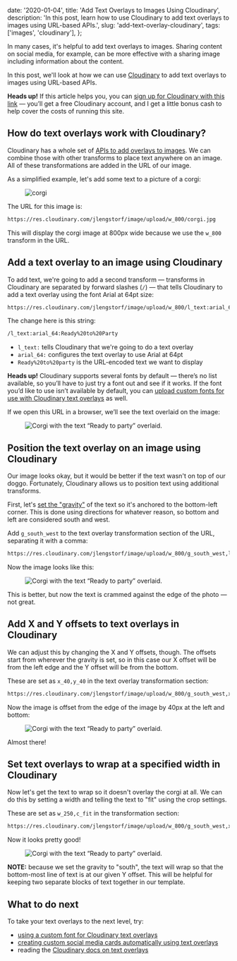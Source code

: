   date: '2020-01-04',
  title: 'Add Text Overlays to Images Using Cloudinary',
  description:
    'In this post, learn how to use Cloudinary to add text overlays to images using URL-based APIs.',
  slug: 'add-text-overlay-cloudinary',
  tags: ['images', 'cloudinary'],
};


In many cases, it's helpful to add text overlays to images. Sharing content on social media, for example, can be more effective with a sharing image including information about the content.

In this post, we'll look at how we can use [Cloudinary](https://jason.af/cloudinary) to add text overlays to images using URL-based APIs.

<Aside>

**Heads up!** If this article helps you, you can [sign up for Cloudinary with this link](https://jason.af/cloudinary) — you’ll get a free Cloudinary account, and I get a little bonus cash to help cover the costs of running this site.

</Aside>

## How do text overlays work with Cloudinary?

Cloudinary has a whole set of [APIs to add overlays to images](https://cloudinary.com/documentation/image_transformation_reference?ap=lwj#overlay_parameter). We can combine those with other transforms to place text anywhere on an image. All of these transformations are added in the URL of our image.

As a simplified example, let's add some text to a picture of a corgi:

<Figure credit="ipet photo" creditLink="https://unsplash.com/photos/wehqRK6J6eo">

![corgi](https://res.cloudinary.com/jlengstorf/image/upload/w_800/corgi.jpg)

</Figure>

The URL for this image is:

```html
https://res.cloudinary.com/jlengstorf/image/upload/w_800/corgi.jpg
```

This will display the corgi image at 800px wide because we use the `w_800` transform in the URL.

## Add a text overlay to an image using Cloudinary

To add text, we're going to add a second transform — transforms in Cloudinary are separated by forward slashes (`/`) — that tells Cloudinary to add a text overlay using the font Arial at 64pt size:

```html
https://res.cloudinary.com/jlengstorf/image/upload/w_800/l_text:arial_64:Ready%20to%20party/corgi.jpg
```

The change here is this string:

```html
/l_text:arial_64:Ready%20to%20Party
```

- `l_text:` tells Cloudinary that we're going to do a text overlay
- `arial_64:` configures the text overlay to use Arial at 64pt
- `Ready%20to%20party` is the URL-encoded text we want to display

<Aside>

**Heads up!** Cloudinary supports several fonts by default — there’s no list available, so you’ll have to just try a font out and see if it works. If the font you’d like to use isn’t available by default, you can [upload custom fonts for use with Cloudinary text overlays](/blog/upload-custom-font-cloudinary-media-library/) as well.

</Aside>

If we open this URL in a browser, we’ll see the text overlaid on the image:

<Figure credit="ipet photo" creditLink="https://unsplash.com/photos/wehqRK6J6eo">

![Corgi with the text “Ready to party” overlaid.](https://res.cloudinary.com/jlengstorf/image/upload/w_800/l_text:arial_64:Ready%20to%20party/corgi.jpg)

</Figure>

## Position the text overlay on an image using Cloudinary

Our image looks okay, but it would be better if the text wasn't on top of our doggo. Fortunately, Cloudinary allows us to position text using additional transforms.

First, let's [set the "gravity"](https://cloudinary.com/documentation/image_transformation_reference?ap=lwj#gravity_parameter) of the text so it's anchored to the bottom-left corner. This is done using directions for whatever reason, so bottom and left are considered south and west.

Add `g_south_west` to the text overlay transformation section of the URL, separating it with a comma:

```html
https://res.cloudinary.com/jlengstorf/image/upload/w_800/g_south_west,l_text:arial_64:Ready%20to%20party/corgi.jpg
```

Now the image looks like this:

<Figure credit="ipet photo" creditLink="https://unsplash.com/photos/wehqRK6J6eo">

![Corgi with the text “Ready to party” overlaid.](https://res.cloudinary.com/jlengstorf/image/upload/w_800/g_south_west,l_text:arial_64:Ready%20to%20party/corgi.jpg)

</Figure>

This is better, but now the text is crammed against the edge of the photo — not great.

## Add X and Y offsets to text overlays in Cloudinary

We can adjust this by changing the X and Y offsets, though. The offsets start from wherever the gravity is set, so in this case our X offset will be from the left edge and the Y offset will be from the bottom.

These are set as `x_40,y_40` in the text overlay transformation section:

```html
https://res.cloudinary.com/jlengstorf/image/upload/w_800/g_south_west,x_40,y_40,l_text:arial_64:Ready%20to%20party/corgi.jpg
```

Now the image is offset from the edge of the image by 40px at the left and bottom:

<Figure credit="ipet photo" creditLink="https://unsplash.com/photos/wehqRK6J6eo">

![Corgi with the text “Ready to party” overlaid.](https://res.cloudinary.com/jlengstorf/image/upload/w_800/g_south_west,x_40,y_40,l_text:arial_64:Ready%20to%20party/corgi.jpg)

</Figure>

Almost there!

## Set text overlays to wrap at a specified width in Cloudinary

Now let's get the text to wrap so it doesn't overlay the corgi at all. We can do this by setting a width and telling the text to "fit" using the crop settings.

These are set as `w_250,c_fit` in the transformation section:

```html
https://res.cloudinary.com/jlengstorf/image/upload/w_800/g_south_west,x_40,y_40,w_250,c_fit,l_text:arial_64:Ready%20to%20party/corgi.jpg
```

Now it looks pretty good!

<Figure credit="ipet photo" creditLink="https://unsplash.com/photos/wehqRK6J6eo">

![Corgi with the text “Ready to party” overlaid.](https://res.cloudinary.com/jlengstorf/image/upload/w_800/g_south_west,x_40,y_40,w_250,c_fit,l_text:arial_64:Ready%20to%20party/corgi.jpg)

</Figure>

<Aside>

**NOTE:** because we set the gravity to "south", the text will wrap so that the bottom-most line of text is at our given Y offset. This will be helpful for keeping two separate blocks of text together in our template.

</Aside>

## What to do next

To take your text overlays to the next level, try:

- [using a custom font for Cloudinary text overlays](/blog/upload-custom-font-cloudinary-media-library/)
- [creating custom social media cards automatically using text overlays](/blog/auto-generate-social-image/)
- reading the [Cloudinary docs on text overlays](https://cloudinary.com/documentation/image_transformations?ap=lwj#adding_text_captions)
